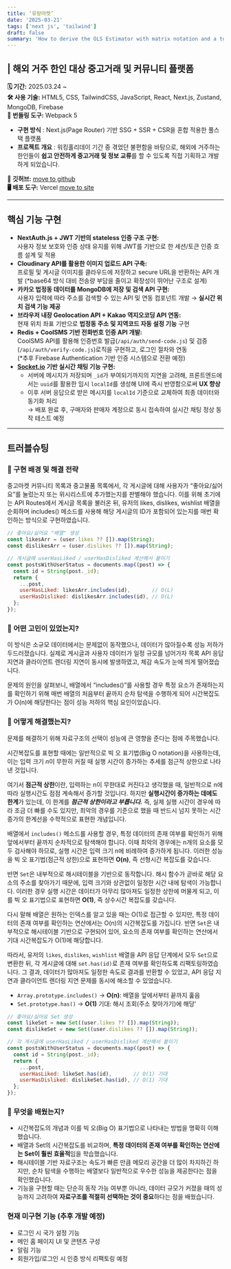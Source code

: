 ```yaml
---
title: ‘유랑마켓’
date: '2025-03-21'
tags: ['next js', 'tailwind']
draft: false
summary: 'How to derive the OLS Estimator with matrix notation and a tour of math typesetting using markdown with the help of KaTeX.'
---
```


## | 해외 거주 한인 대상 중고거래 및 커뮤니티 플랫폼

**🗓️ 기간:** 2025.03.24 ~  
**🛠️ 사용 기술:** HTML5, CSS, TailwindCSS, JavaScript, React, Next.js, Zustand, MongoDB, Firebase  
**💐 번들링 도구:** Webpack 5

- **구현 방식** : Next.js(Page Router) 기반 SSG + SSR + CSR을 혼합 적용한 풀스택 플랫폼
- **프로젝트 개요** : 워킹홀리데이 기간 중 겪었던 불편함을 바탕으로, 해외에 거주하는 한인들이 **쉽고 안전하게 중고거래 및 정보 교류**를 할 수 있도록 직접 기획하고 개발하게 되었습니다.

**🌿 깃허브:** [move to github](https://github.com/jyungx2/Next-urang-market)  
**🖥️ 배포 도구:** Vercel [move to site](https://next-urang-market.vercel.app/)

---

## 핵심 기능 구현

- **NextAuth.js + JWT 기반의 stateless 인증 구조 구현:**  
   사용자 정보 보호와 인증 상태 유지를 위해 JWT를 기반으로 한 세션/토큰 인증 흐름 설계 및 적용
- **Cloudinary API를 활용한 이미지 업로드 API 구축:**  
   프로필 및 게시글 이미지를 클라우드에 저장하고 secure URL을 반환하는 API 개발
  (\*base64 방식 대비 전송량 부담을 줄이고 확장성이 뛰어난 구조로 설계)
- **카카오 법정동 데이터를 MongoDB에 저장 및 검색 API 구현:**  
   사용자 입력에 따라 주소를 검색할 수 있는 API 및 연동 컴포넌트 개발 → **실시간 위치 검색 기능 제공**
- **브라우저 내장 Geolocation API + Kakao 역지오코딩 API 연동:**  
   현재 위치 좌표 기반으로 **법정동 주소 및 지역코드 자동 설정 기능** 구현
- **Redis + CoolSMS 기반 전화번호 인증 API 개발:**  
   CoolSMS API를 활용해 인증번호 발급(`/api/auth/send-code.js`) 및 검증(`/api/auth/verify-code.js`)로직을 구현하고, 로그인 절차와 연동  
   (\*추후 Firebase Authentication 기반 인증 시스템으로 전환 예정)
- **[Socket.io](http://Socket.io) 기반 실시간 채팅 기능 구현:**
  - 서버에 메시지가 저장되며 `_id`가 부여되기까지의 지연을 고려해, 프론트엔드에서는 `uuid`를 활용한 임시 `localId`를 생성해 UI에 즉시 반영함으로써 **UX 향상**
  - 이후 서버 응답으로 받은 메시지를 `localId` 기준으로 교체하여 최종 데이터와 동기화 처리  
    → 배포 완료 후, 구매자와 판매자 계정으로 동시 접속하여 실시간 채팅 정상 동작 테스트 예정

---

## 트러블슈팅

### 📌 구현 배경 및 해결 전략

중고마켓 커뮤니티 목록과 중고물품 목록에서, 각 게시글에 대해 사용자가 “좋아요/싫어요”를 눌렀는지 또는 위시리스트에 추가했는지를 판별해야 했습니다.
이를 위해 초기에는 API Routes에서 게시글 목록을 불러온 뒤, 유저의 likes, dislikes, wishlist 배열을 순회하며 includes() 메소드를 사용해 해당 게시글의 ID가 포함되어 있는지를 매번 확인하는 방식으로 구현하였습니다.

```js:api/posts/index.js
// 좋아요/싫어요 "배열" 생성
const likesArr = (user.likes ?? []).map(String);
const dislikesArr = (user.dislikes ?? []).map(String);

// 게시글에 userHasLiked / userHasDisliked 계산해서 붙이기
const postsWithUserStatus = documents.map((post) => {
  const id = String(post._id);
  return {
    ...post,
    userHasLiked: likesArr.includes(id),       // O(L)
    userHasDisliked: dislikesArr.includes(id), // O(L)
  };
});
```

### 📌 어떤 고민이 있었는지?

이 방식은 소규모 데이터에서는 문제없이 동작했으나, 데이터가 많아질수록 성능 저하가 두드러졌습니다. 실제로 게시글과 사용자 데이터가 일정 규모를 넘어가자 목록 API 응답 지연과 클라이언트 렌더링 지연이 동시에 발생하였고, 체감 속도가 눈에 띄게 떨어졌습니다.

문제의 원인을 살펴보니, 배열에서 “includes()”를 사용할 경우 특정 요소가 존재하는지를 확인하기 위해 매번 배열의 처음부터 끝까지 순차 탐색을 수행하게 되어 시간복잡도가 O(n)에 해당한다는 점이 성능 저하의 핵심 요인이었습니다.

### 📌 어떻게 해결했는지?

문제를 해결하기 위해 자료구조의 선택이 성능에 큰 영향을 준다는 점에 주목했습니다.

시간복잡도를 표현할 때에는 일반적으로 빅 오 표기법(Big O notation)을 사용하는데, 이는 입력 크기 *n*이 무한히 커질 때 실행 시간이 증가하는 추세를 점근적 상한으로 나타낸 것입니다.

여기서 **점근적 상한**이란, 입력하는 n이 무한대로 커진다고 생각했을 때, 일반적으로 n에 따라 실행시간도 점점 계속해서 증가할 것입니다. 하지만 **실행시간이 증가하는 데에도 한계**가 있는데, 이 한계를 **_점근적 상한이라고 부릅니다._** 즉, 실제 실행 시간이 경우에 따라 조금 더 빠를 수도 있지만, 최악의 경우를 기준으로 했을 때 반드시 넘지 못하는 시간 증가의 한계선을 수학적으로 표현한 개념입니다.

배열에서 `includes()` 메소드를 사용할 경우, 특정 데이터의 존재 여부를 확인하기 위해 앞에서부터 끝까지 순차적으로 탐색해야 합니다. 이때 최악의 경우에는 n개의 요소를 모두 검사해야 하므로, 실행 시간은 입력 크기 n에 비례하여 증가하게 됩니다. 이러한 성능을 빅 오 표기법(점근적 상한)으로 표현하면 **O(n)**, 즉 선형시간 복잡도를 갖습니다.

반면 `Set`은 내부적으로 해시테이블을 기반으로 동작합니다. 해시 함수가 곧바로 해당 요소의 주소를 찾아가기 때문에, 입력 크기와 상관없이 일정한 시간 내에 탐색이 가능합니다. 이러한 경우 실행 시간은 데이터가 아무리 많아져도 일정한 상한에 머물게 되고, 이를 빅 오 표기법으로 표현하면 **O(1)**, 즉 상수시간 복잡도를 갖습니다.

다시 말해 배열은 원하는 인덱스를 알고 있을 때는 O(1)로 접근할 수 있지만, 특정 데이터의 존재 여부를 확인하는 연산에서는 O(n)의 시간복잡도를 가집니다. 반면 `Set`은 내부적으로 해시테이블 기반으로 구현되어 있어, 요소의 존재 여부를 확인하는 연산에서 기대 시간복잡도가 O(1)에 해당합니다.

따라서, 유저의 `likes`, `dislikes`, `wishlist` 배열을 API 응답 단계에서 모두 `Set`으로 변환한 뒤, 각 게시글에 대해 `set.has(id)`로 존재 여부를 확인하도록 리팩토링하였습니다. 그 결과, 데이터가 많아져도 일정한 속도로 결과를 반환할 수 있었고, API 응답 지연과 클라이언트 렌더링 지연 문제를 동시에 해소할 수 있었습니다.

- `Array.prototype.includes()` → **O(n)**: 배열을 앞에서부터 끝까지 훑음
- `Set.prototype.has()` → **O(1)** 기대: 해시 조회(주소 찾아가기)에 해당'

```js:api/posts/index.js
// 좋아요/싫어요 Set 생성
const likeSet = new Set((user.likes ?? []).map(String));
const dislikeSet = new Set((user.dislikes ?? []).map(String));

// 각 게시글에 userHasLiked / userHasDisliked 계산해서 붙이기
const postsWithUserStatus = documents.map((post) => {
  const id = String(post._id);
  return {
    ...post,
    userHasLiked: likeSet.has(id),       // O(1) 기대
    userHasDisliked: dislikeSet.has(id), // O(1) 기대
  };
});
```

### 📌 무엇을 배웠는지?

- 시간복잡도의 개념과 이를 빅 오(Big O) 표기법으로 나타내는 방법을 명확히 이해했습니다.
- 배열과 Set의 시간복잡도를 비교하며, **특정 데이터의 존재 여부를 확인하는 연산에는 Set이 훨씬 효율적**임을 학습했습니다.
- 해시테이블 기반 자료구조는 속도가 빠른 만큼 메모리 공간을 더 많이 차지하긴 하지만, 순차 탐색을 수행하는 배열보다 일반적으로 우수한 성능을 제공한다는 점을 확인했습니다.
- 기능을 구현할 때는 단순히 동작 가능 여부뿐 아니라, 데이터 규모가 커졌을 때의 성능까지 고려하여 **자료구조를 적절히 선택하는 것이 중요**하다는 점을 배웠습니다.

### 현재 미구현 기능 (추후 개발 예정)

- 로그인 시 국가 설정 기능
- 메인 홈 페이지 UI 및 콘텐츠 구성
- 알림 기능
- 회원가입/로그인 시 인증 방식 리팩토링 예정
